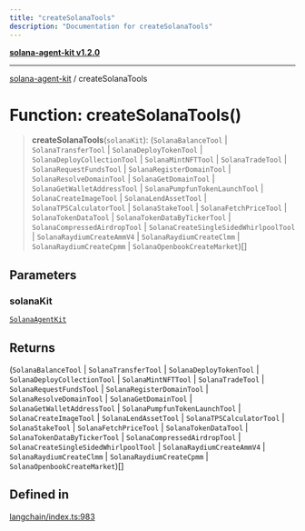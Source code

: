 ```yaml
---
title: "createSolanaTools"
description: "Documentation for createSolanaTools"
---
```


[**solana-agent-kit v1.2.0**](../README.md)

***

[solana-agent-kit](../README.md) / createSolanaTools

# Function: createSolanaTools()

> **createSolanaTools**(`solanaKit`): (`SolanaBalanceTool` \| `SolanaTransferTool` \| `SolanaDeployTokenTool` \| `SolanaDeployCollectionTool` \| `SolanaMintNFTTool` \| `SolanaTradeTool` \| `SolanaRequestFundsTool` \| `SolanaRegisterDomainTool` \| `SolanaResolveDomainTool` \| `SolanaGetDomainTool` \| `SolanaGetWalletAddressTool` \| `SolanaPumpfunTokenLaunchTool` \| `SolanaCreateImageTool` \| `SolanaLendAssetTool` \| `SolanaTPSCalculatorTool` \| `SolanaStakeTool` \| `SolanaFetchPriceTool` \| `SolanaTokenDataTool` \| `SolanaTokenDataByTickerTool` \| `SolanaCompressedAirdropTool` \| `SolanaCreateSingleSidedWhirlpoolTool` \| `SolanaRaydiumCreateAmmV4` \| `SolanaRaydiumCreateClmm` \| `SolanaRaydiumCreateCpmm` \| `SolanaOpenbookCreateMarket`)[]

## Parameters

### solanaKit

[`SolanaAgentKit`](../classes/SolanaAgentKit.md)

## Returns

(`SolanaBalanceTool` \| `SolanaTransferTool` \| `SolanaDeployTokenTool` \| `SolanaDeployCollectionTool` \| `SolanaMintNFTTool` \| `SolanaTradeTool` \| `SolanaRequestFundsTool` \| `SolanaRegisterDomainTool` \| `SolanaResolveDomainTool` \| `SolanaGetDomainTool` \| `SolanaGetWalletAddressTool` \| `SolanaPumpfunTokenLaunchTool` \| `SolanaCreateImageTool` \| `SolanaLendAssetTool` \| `SolanaTPSCalculatorTool` \| `SolanaStakeTool` \| `SolanaFetchPriceTool` \| `SolanaTokenDataTool` \| `SolanaTokenDataByTickerTool` \| `SolanaCompressedAirdropTool` \| `SolanaCreateSingleSidedWhirlpoolTool` \| `SolanaRaydiumCreateAmmV4` \| `SolanaRaydiumCreateClmm` \| `SolanaRaydiumCreateCpmm` \| `SolanaOpenbookCreateMarket`)[]

## Defined in

[langchain/index.ts:983](https://github.com/thearyanag/solana-agent-kit/blob/c88d8d8c341dc6e1d1c45e94402cf4241851da80/src/langchain/index.ts#L983)
